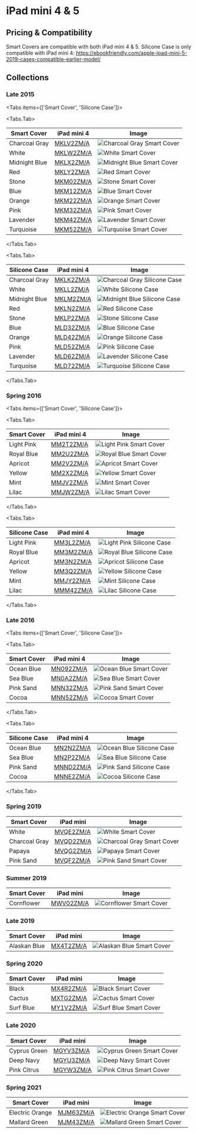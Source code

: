 
# iPad mini 4 & 5

## Pricing & Compatibility

Smart Covers are compatible with both iPad mini 4 & 5. Silicone Case is only compatible with iPad mini 4: https://ebookfriendly.com/apple-ipad-mini-5-2019-cases-compatible-earlier-model/

## Collections

### Late 2015

<Tabs
  items={['Smart Cover', 'Silicone Case']}>

<Tabs.Tab>

| Smart Cover | iPad mini 4 | Image |
| --- | --- | --- |
| Charcoal Gray | [MKLV2ZM/A](/everycase/MKLV2) | ![Charcoal Gray Smart Cover](/everyphone/MKLV2.png) |
| White | [MKLW2ZM/A](/everycase/MKLW2) | ![White Smart Cover](/everyphone/MKLW2.png) |
| Midnight Blue | [MKLX2ZM/A](/everycase/MKLX2) | ![Midnight Blue Smart Cover](/everyphone/MKLX2.png) |
| Red | [MKLY2ZM/A](/everycase/MKLY2) | ![Red Smart Cover](/everyphone/MKLY2.png) |
| Stone | [MKM02ZM/A](/everycase/MKM02) | ![Stone Smart Cover](/everyphone/MKM02.png) |
| Blue | [MKM12ZM/A](/everycase/MKM12) | ![Blue Smart Cover](/everyphone/MKM12.png) |
| Orange | [MKM22ZM/A](/everycase/MKM22) | ![Orange Smart Cover](/everyphone/MKM22.png) |
| Pink | [MKM32ZM/A](/everycase/MKM32) | ![Pink Smart Cover](/everyphone/MKM32.png) |
| Lavender | [MKM42ZM/A](/everycase/MKM42) | ![Lavender Smart Cover](/everyphone/MKM42.png) |
| Turquoise | [MKM52ZM/A](/everycase/MKM52) | ![Turquoise Smart Cover](/everyphone/MKM52.png) |

</Tabs.Tab>

<Tabs.Tab>

| Silicone Case | iPad mini 4 | Image |
| --- | --- | --- |
| Charcoal Gray | [MKLK2ZM/A](/everycase/MKLK2) | ![Charcoal Gray Silicone Case](/everyphone/MKLK2.png) |
| White | [MKLL2ZM/A](/everycase/MKLL2) | ![White Silicone Case](/everyphone/MKLL2.png) |
| Midnight Blue | [MKLM2ZM/A](/everycase/MKLM2) | ![Midnight Blue Silicone Case](/everyphone/MKLM2.png) |
| Red | [MKLN2ZM/A](/everycase/MKLN2) | ![Red Silicone Case](/everyphone/MKLN2.png) |
| Stone | [MKLP2ZM/A](/everycase/MKLP2) | ![Stone Silicone Case](/everyphone/MKLP2.png) |
| Blue | [MLD32ZM/A](/everycase/MLD32) | ![Blue Silicone Case](/everyphone/MLD32.png) |
| Orange | [MLD42ZM/A](/everycase/MLD42) | ![Orange Silicone Case](/everyphone/MLD42.png) |
| Pink | [MLD52ZM/A](/everycase/MLD52) | ![Pink Silicone Case](/everyphone/MLD52.png) |
| Lavender | [MLD62ZM/A](/everycase/MLD62) | ![Lavender Silicone Case](/everyphone/MLD62.png) |
| Turquoise | [MLD72ZM/A](/everycase/MLD72) | ![Turquoise Silicone Case](/everyphone/MLD72.png) |

</Tabs.Tab>
</Tabs>

### Spring 2016

<Tabs
  items={['Smart Cover', 'Silicone Case']}>

<Tabs.Tab>

| Smart Cover | iPad mini 4 | Image |
| --- | --- | --- |
| Light Pink | [MM2T2ZM/A](/everycase/MM2T2) | ![Light Pink Smart Cover](/everyphone/MM2T2.png) |
| Royal Blue | [MM2U2ZM/A](/everycase/MM2U2) | ![Royal Blue Smart Cover](/everyphone/MM2U2.png) |
| Apricot | [MM2V2ZM/A](/everycase/MM2V2) | ![Apricot Smart Cover](/everyphone/MM2V2.png) |
| Yellow | [MM2X2ZM/A](/everycase/MM2X2) | ![Yellow Smart Cover](/everyphone/MM2X2.png) |
| Mint | [MMJV2ZM/A](/everycase/MMJV2) | ![Mint Smart Cover](/everyphone/MMJV2.png) |
| Lilac | [MMJW2ZM/A](/everycase/MMJW2) | ![Lilac Smart Cover](/everyphone/MMJW2.png) |

</Tabs.Tab>

<Tabs.Tab>

| Silicone Case | iPad mini 4 | Image |
| --- | --- | --- |
| Light Pink | [MM3L2ZM/A](/everycase/MM3L2) | ![Light Pink Silicone Case](/everyphone/MM3L2.png) |
| Royal Blue | [MM3M2ZM/A](/everycase/MM3M2) | ![Royal Blue Silicone Case](/everyphone/MM3M2.png) |
| Apricot | [MM3N2ZM/A](/everycase/MM3N2) | ![Apricot Silicone Case](/everyphone/MM3N2.png) |
| Yellow | [MM3Q2ZM/A](/everycase/MM3Q2) | ![Yellow Silicone Case](/everyphone/MM3Q2.png) |
| Mint | [MMJY2ZM/A](/everycase/MMJY2) | ![Mint Silicone Case](/everyphone/MMJY2.png) |
| Lilac | [MMM42ZM/A](/everycase/MMM42) | ![Lilac Silicone Case](/everyphone/MMM42.png) |

</Tabs.Tab>
</Tabs>

### Late 2016

<Tabs
  items={['Smart Cover', 'Silicone Case']}>

<Tabs.Tab>

| Smart Cover | iPad mini 4 | Image |
| --- | --- | --- |
| Ocean Blue | [MN092ZM/A](/everycase/MN092) | ![Ocean Blue Smart Cover](/everyphone/MN092.png) |
| Sea Blue | [MN0A2ZM/A](/everycase/MN0A2) | ![Sea Blue Smart Cover](/everyphone/MN0A2.png) |
| Pink Sand | [MNN32ZM/A](/everycase/MNN32) | ![Pink Sand Smart Cover](/everyphone/MNN32.png) |
| Cocoa | [MNN52ZM/A](/everycase/MNN52) | ![Cocoa Smart Cover](/everyphone/MNN52.png) |

</Tabs.Tab>

<Tabs.Tab>

| Silicone Case | iPad mini 4 | Image |
| --- | --- | --- |
| Ocean Blue | [MN2N2ZM/A](/everycase/MN2N2) | ![Ocean Blue Silicone Case](/everyphone/MN2N2.png) |
| Sea Blue | [MN2P2ZM/A](/everycase/MN2P2) | ![Sea Blue Silicone Case](/everyphone/MN2P2.png) |
| Pink Sand | [MNND2ZM/A](/everycase/MNND2) | ![Pink Sand Silicone Case](/everyphone/MNND2.png) |
| Cocoa | [MNNE2ZM/A](/everycase/MNNE2) | ![Cocoa Silicone Case](/everyphone/MNNE2.png) |

</Tabs.Tab>
</Tabs>

### Spring 2019

| Smart Cover | iPad mini | Image |
| --- | --- | --- |
| White | [MVQE2ZM/A](/everycase/MVQE2) | ![White Smart Cover](/everyphone/MVQE2.png) |
| Charcoal Gray | [MVQD2ZM/A](/everycase/MVQD2) | ![Charcoal Gray Smart Cover](/everyphone/MVQD2.png) |
| Papaya | [MVQG2ZM/A](/everycase/MVQG2) | ![Papaya Smart Cover](/everyphone/MVQG2.png) |
| Pink Sand | [MVQF2ZM/A](/everycase/MVQF2) | ![Pink Sand Smart Cover](/everyphone/MVQF2.png) |

### Summer 2019

| Smart Cover | iPad mini | Image |
| --- | --- | --- |
| Cornflower | [MWV02ZM/A](/everycase/MWV02) | ![Cornflower Smart Cover](/everyphone/MWV02.png) |

### Late 2019

| Smart Cover | iPad mini | Image |
| --- | --- | --- |
| Alaskan Blue | [MX4T2ZM/A](/everycase/MX4T2) | ![Alaskan Blue Smart Cover](/everyphone/MX4T2.png) |

### Spring 2020

| Smart Cover | iPad mini | Image |
| --- | --- | --- |
| Black | [MX4R2ZM/A](/everycase/MX4R2) | ![Black Smart Cover](/everyphone/MX4R2.png) |
| Cactus | [MXTG2ZM/A](/everycase/MXTG2) | ![Cactus Smart Cover](/everyphone/MXTG2.png) |
| Surf Blue | [MY1V2ZM/A](/everycase/MY1V2) | ![Surf Blue Smart Cover](/everyphone/MY1V2.png) |

### Late 2020

| Smart Cover | iPad mini | Image |
| --- | --- | --- |
| Cyprus Green | [MGYV3ZM/A](/everycase/MGYV3) | ![Cyprus Green Smart Cover](/everyphone/MGYV3.png) |
| Deep Navy | [MGYU3ZM/A](/everycase/MGYU3) | ![Deep Navy Smart Cover](/everyphone/MGYU3.png) |
| Pink Citrus | [MGYW3ZM/A](/everycase/MGYW3) | ![Pink Citrus Smart Cover](/everyphone/MGYW3.png) |

### Spring 2021

| Smart Cover | iPad mini | Image |
| --- | --- | --- |
| Electric Orange | [MJM63ZM/A](/everycase/MJM63) | ![Electric Orange Smart Cover](/everyphone/MJM63.png) |
| Mallard Green | [MJM43ZM/A](/everycase/MJM43) | ![Mallard Green Smart Cover](/everyphone/MJM43.png) |
